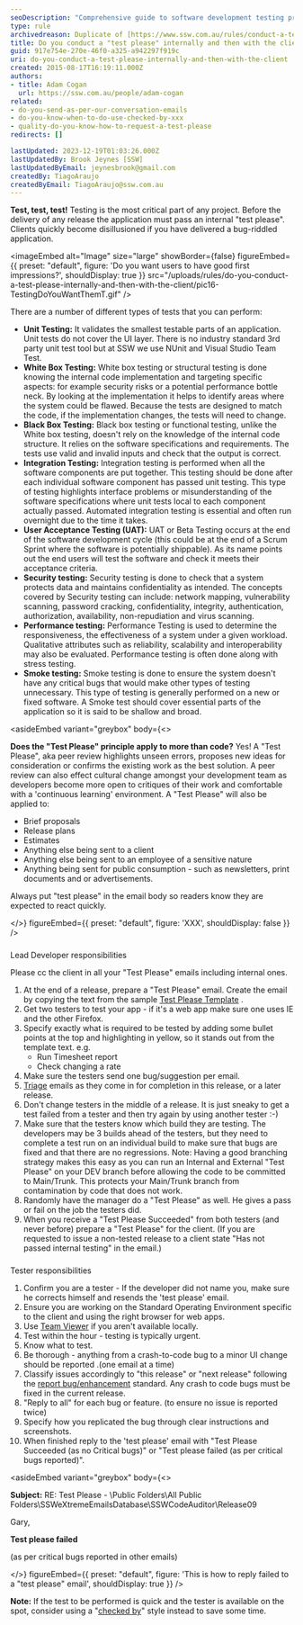 ```yaml
---
seoDescription: "Comprehensive guide to software development testing processes, emphasizing the importance of internal and client-facing 'test please' procedures for ensuring quality and efficiency."
type: rule
archivedreason: Duplicate of [https://www.ssw.com.au/rules/conduct-a-test-please](/rules/conduct-a-test-please)
title: Do you conduct a "test please" internally and then with the client?
guid: 917e754e-270e-46f0-a325-a942297f919c
uri: do-you-conduct-a-test-please-internally-and-then-with-the-client
created: 2015-08-17T16:19:11.000Z
authors:
- title: Adam Cogan
  url: https://ssw.com.au/people/adam-cogan
related:
- do-you-send-as-per-our-conversation-emails
- do-you-know-when-to-do-use-checked-by-xxx
- quality-do-you-know-how-to-request-a-test-please
redirects: []

lastUpdated: 2023-12-19T01:03:26.000Z
lastUpdatedBy: Brook Jeynes [SSW]
lastUpdatedByEmail: jeynesbrook@gmail.com
createdBy: TiagoAraujo
createdByEmail: TiagoAraujo@ssw.com.au
---
```


**Test, test, test!** Testing is the most critical part of any project. Before the delivery of any release the application must pass an internal "test please". Clients quickly become disillusioned if you have delivered a bug-riddled application.

<imageEmbed
  alt="Image"
  size="large"
  showBorder={false}
  figureEmbed={{
    preset: "default",
    figure: 'Do you want users to have good first impressions?',
    shouldDisplay: true
  }}
  src="/uploads/rules/do-you-conduct-a-test-please-internally-and-then-with-the-client/pic16-TestingDoYouWantThemT.gif"
/>

There are a number of different types of tests that you can perform:

* **Unit Testing:**     It validates the smallest testable parts of an application. Unit tests do not cover the UI layer. There is no industry standard 3rd party unit test tool but at SSW we use NUnit and Visual Studio Team Test.
* **White Box Testing:**     White box testing or structural testing is done knowing the internal code implementation and targeting specific aspects: for example security risks or a potential performance bottle neck. By looking at the implementation it helps to identify areas where the system could be flawed. Because the tests are designed to match the code, if the implementation changes, the tests will need to change.
* **Black Box Testing:**     Black box testing or functional testing, unlike the White box testing, doesn't rely on the knowledge of the internal code structure. It relies on the software specifications and requirements. The tests use valid and invalid inputs and check that the output is correct.
* **Integration Testing:**     Integration testing is performed when all the software components are put together. This testing should be done after each individual software component has passed unit testing. This type of testing highlights interface problems or misunderstanding of the software specifications where unit tests local to each component actually passed. Automated integration testing is essential and often run overnight due to the time it takes.
* **User Acceptance Testing (UAT):**     UAT or Beta Testing occurs at the end of the software development cycle (this could be at the end of a Scrum Sprint where the software is potentially shippable). As its name points out the end users will test the software and check it meets their acceptance criteria.
* **Security testing:**     Security testing is done to check that a system protects data and maintains confidentiality as intended. The concepts covered by Security testing can include: network mapping, vulnerability scanning, password cracking, confidentiality, integrity, authentication, authorization, availability, non-repudiation and virus scanning.
* **Performance testing:**     Performance Testing is used to determine the responsiveness, the effectiveness of a system under a given workload. Qualitative attributes such as reliability, scalability and interoperability may also be evaluated. Performance testing is often done along with stress testing.
* **Smoke testing:**     Smoke testing is done to ensure the system doesn't have any critical bugs that would make other types of testing unnecessary. This type of testing is generally performed on a new or fixed software. A Smoke test should cover essential parts of the application so it is said to be shallow and broad.

<asideEmbed
  variant="greybox"
  body={<>
    
**Does the "Test Please" principle apply to more than code?**
Yes! A "Test Please", aka peer review highlights unseen errors, proposes new ideas for consideration or confirms the existing work as the best solution. A peer review can also effect cultural change amongst your development team as developers become more open to critiques of their work and comfortable with a 'continuous learning' environment. A "Test Please" will also be applied to:

* Brief proposals
* Release plans
* Estimates
* Anything else being sent to a client
* Anything else being sent to an employee of a sensitive nature
* Anything being sent for public consumption - such as newsletters, print documents and or advertisements.

Always put "test please" in the email body so readers know they are expected to react quickly.

  </>}
  figureEmbed={{
    preset: "default",
    figure: 'XXX',
    shouldDisplay: false
  }}
/>

###

   Lead Developer responsibilities

Please cc the client in all your "Test Please" emails including internal ones.

1. At the end of a release, prepare a "Test Please" email.  Create the email by copying the text from the sample [Test Please Template](/request-a-test-please) .
2. Get two testers to test your app - if it's a web app make sure one uses IE and the other Firefox.
3. Specify exactly what is required to be tested by adding some bullet points at the top and highlighting in yellow, so it stands out from the template text. e.g.
    * Run Timesheet report
    * Check changing a rate
4. Make sure the testers send one bug/suggestion per email.
5. [Triage](/do-you-send-sprint-forecast-and-sprint-review-retro-emails-to-the-client) emails as they come in for completion in this release, or a later release.
6. Don't change testers in the middle of a release. It is just sneaky to get a test failed from a tester and then try again by using another tester :-)
7. Make sure that the testers know which build they are testing. The developers may be 3 builds ahead of the testers, but they need to complete a test run on an individual build to make sure that bugs are fixed and that there are no regressions.    Note: Having a good branching strategy makes this easy as you can run an Internal and External "Test Please" on your DEV branch before allowing the code to be committed to Main/Trunk. This protects your Main/Trunk branch from contamination by code that does not work.
8. Randomly have the manager do a "Test Please" as well. He gives a pass or fail on the job the testers did.
9. When you receive a "Test Please Succeeded" from both testers (and never before) prepare a "Test Please" for the client. (If you are requested to issue a non-tested release to a client state "Has not passed internal testing" in the email.)

###

   Tester responsibilities

1. Confirm you are a tester - If the developer did not name you, make sure he corrects himself and resends the 'test please' email.
2. Ensure you are working on the Standard Operating Environment specific to the client and using the right browser for web apps.
3. Use [Team Viewer](http://www.ssw.com.au/ssw/Standards/DeveloperGeneral/networkTools.aspx#TeamViewer) if you aren't available locally.
4. Test within the hour - testing is typically urgent.
5. Know what to test.
6. Be thorough - anything from a crash-to-code bug to a minor UI change should be reported .(one email at a time)
7. Classify issues accordingly to "this release" or "next release" following the [report bug/enhancement](http://www.ssw.com.au/ssw/Standards/Support/BugReportOrEnhancement.aspx) standard. Any crash to code bugs must be fixed in the current release.
8. "Reply to all" for each bug or feature. (to ensure no issue is reported twice)
9. Specify how you replicated the bug through clear instructions and screenshots.
10. When finished reply to the 'test please' email with "Test Please Succeeded (as no Critical bugs)" or "Test please failed (as per critical bugs reported)".

<asideEmbed
  variant="greybox"
  body={<>
    
**Subject:** RE: Test Please - \\Public Folders\All Public Folders\SSWeXtremeEmailsDatabase\SSWCodeAuditor\Release09

Gary,

**Test please failed**

(as per critical bugs reported in other emails)

  </>}
  figureEmbed={{
    preset: "default",
    figure: 'This is how to reply failed to a "test please" email',
    shouldDisplay: true
  }}
/>

**Note:** If the test to be performed is quick and the tester is available on the spot, consider using a "[checked by](/do-you-know-when-to-do-use-checked-by-xxx)" style instead to save some time.
